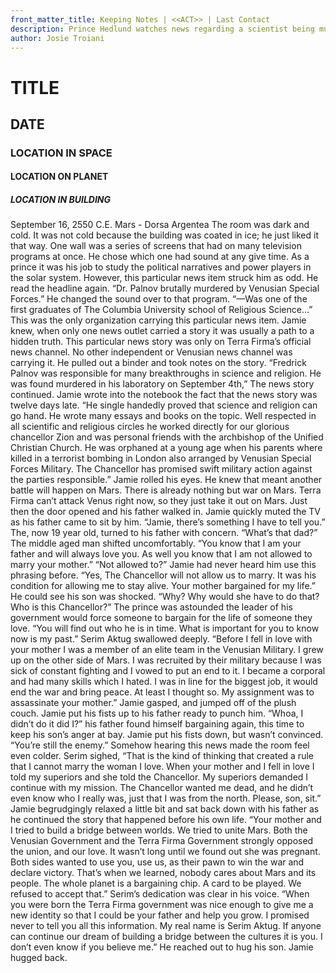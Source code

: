 ```yaml
---
front_matter_title: Keeping Notes | <<ACT>> | Last Contact
description: Prince Hedlund watches news regarding a scientist being murdered by Venusian Special Forces. Dedicates himself to finding truth.
author: Josie Troiani
---
```

# TITLE

## DATE

### LOCATION IN SPACE

#### LOCATION ON PLANET

##### LOCATION IN BUILDING

September 16, 2550 C.E.
Mars - Dorsa Argentea
The room was dark and cold. It was not cold because the building was coated in ice; he just liked it that way. One wall was a series of screens that had on many television programs at once. He chose which one had sound at any give time. As a prince it was his job to study the political narratives and power players in the solar system. However, this particular news item struck him as odd. He read the headline again. “Dr. Palnov brutally murdered by Venusian Special Forces.” He changed the sound over to that program.
“—Was one of the first graduates of The Columbia University school of Religious Science…” This was the only organization carrying this particular news item. Jamie knew, when only one news outlet carried a story it was usually a path to a hidden truth. This particular news story was only on Terra Firma’s official news channel. No other independent or Venusian news channel was carrying it. He pulled out a binder and took notes on the story.
“Fredrick Palnov was responsible for many breakthroughs in science and religion. He was found murdered in his laboratory on September 4th,” The news story continued. Jamie wrote into the notebook the fact that the news story was twelve days late. “He single handedly proved that science and religion can go hand. He wrote many essays and books on the topic. Well respected in all scientific and religious circles he worked directly for our glorious chancellor Zion and was personal friends with the archbishop of the Unified Christian Church. He was orphaned at a young age when his parents where killed in a terrorist bombing in London also arranged by Venusian Special Forces Military. The Chancellor has promised swift military action against the parties responsible.”
Jamie rolled his eyes. He knew that meant another battle will happen on Mars. There is already nothing but war on Mars. Terra Firma can’t attack Venus right now, so they just take it out on Mars. Just then the door opened and his father walked in. Jamie quickly muted the TV as his father came to sit by him. “Jamie, there’s something I have to tell you.”
The, now 19 year old, turned to his father with concern. “What’s that dad?”
The middle aged man shifted uncomfortably. “You know that I am your father and will always love you. As well you know that I am not allowed to marry your mother.”
“Not allowed to?” Jamie had never heard him use this phrasing before.
“Yes, The Chancellor will not allow us to marry. It was his condition for allowing me to stay alive. Your mother bargained for my life.” He could see his son was shocked.
“Why? Why would she have to do that? Who is this Chancellor?” The prince was astounded the leader of his government would force someone to bargain for the life of someone they love.
“You will find out who he is in time. What is important for you to know now is my past.” Serim Aktug swallowed deeply. “Before I fell in love with your mother I was a member of an elite team in the Venusian Military. I grew up on the other side of Mars. I was recruited by their military because I was sick of constant fighting and I vowed to put an end to it. I became a corporal and had many skills which I hated. I was in line for the biggest job, it would end the war and bring peace. At least I thought so. My assignment was to assassinate your mother.”
Jamie gasped, and jumped off of the plush couch. Jamie put his fists up to his father ready to punch him.
“Whoa, I didn’t do it did I?” his father found himself bargaining again, this time to keep his son’s anger at bay.
Jamie put his fists down, but wasn’t convinced. “You’re still the enemy.” Somehow hearing this news made the room feel even colder.
Serim sighed, “That is the kind of thinking that created a rule that I cannot marry the woman I love. When your mother and I fell in love I told my superiors and she told the Chancellor. My superiors demanded I continue with my mission. The Chancellor wanted me dead, and he didn’t even know who I really was, just that I was from the north. Please, son, sit.”
Jamie begrudgingly relaxed a little bit and sat back down with his father as he continued the story that happened before his own life.
“Your mother and I tried to build a bridge between worlds. We tried to unite Mars. Both the Venusian Government and the Terra Firma Government strongly opposed the union, and our love. It wasn’t long until we found out she was pregnant. Both sides wanted to use you, use us, as their pawn to win the war and declare victory. That’s when we learned, nobody cares about Mars and its people. The whole planet is a bargaining chip. A card to be played. We refused to accept that.” Serim’s dedication was clear in his voice.
“When you were born the Terra Firma government was nice enough to give me a new identity so that I could be your father and help you grow. I promised never to tell you all this information. My real name is Serim Aktug. If anyone can continue our dream of building a bridge between the cultures it is you. I don’t even know if you believe me.” He reached out to hug his son. Jamie hugged back.
